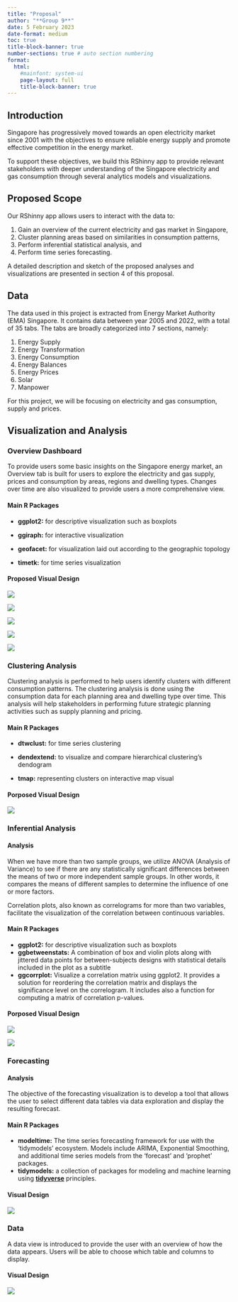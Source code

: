 ```yaml
---
title: "Proposal"
author: "**Group 9**"
date: 5 February 2023
date-format: medium
toc: true
title-block-banner: true
number-sections: true # auto section numbering
format: 
  html:
    #mainfont: system-ui
    page-layout: full
    title-block-banner: true
---
```


## Introduction

Singapore has progressively moved towards an open electricity market since 2001 with the objectives to ensure reliable energy supply and promote effective competition in the energy market.

To support these objectives, we build this RShinny app to provide relevant stakeholders with deeper understanding of the Singapore electricity and gas consumption through several analytics models and visualizations.

## Proposed Scope

Our RShinny app allows users to interact with the data to:

1.  Gain an overview of the current electricity and gas market in Singapore,
2.  Cluster planning areas based on similarities in consumption patterns,
3.  Perform inferential statistical analysis, and
4.  Perform time series forecasting.

A detailed description and sketch of the proposed analyses and visualizations are presented in section 4 of this proposal.

## Data

The data used in this project is extracted from Energy Market Authority (EMA) Singapore. It contains data between year 2005 and 2022, with a total of 35 tabs. The tabs are broadly categorized into 7 sections, namely:

1.  Energy Supply
2.  Energy Transformation
3.  Energy Consumption
4.  Energy Balances
5.  Energy Prices
6.  Solar
7.  Manpower

For this project, we will be focusing on electricity and gas consumption, supply and prices.

## Visualization and Analysis

### Overview Dashboard

To provide users some basic insights on the Singapore energy market, an Overview tab is built for users to explore the electricity and gas supply, prices and consumption by areas, regions and dwelling types. Changes over time are also visualized to provide users a more comprehensive view.

#### Main R Packages

-   **ggplot2:** for descriptive visualization such as boxplots

-   **ggiraph:** for interactive visualization

-   **geofacet:** for visualization laid out according to the geographic topology

-   **timetk:** for time series visualization

#### Proposed Visual Design

![](DesignDraft1.png)

![](DesignDraft2.png)

![](DesignDraft3.png)

![](DesignDraft5.png)

![](DesignDraft4.png)

### Clustering Analysis

Clustering analysis is performed to help users identify clusters with different consumption patterns. The clustering analysis is done using the consumption data for each planning area and dwelling type over time. This analysis will help stakeholders in performing future strategic planning activities such as supply planning and pricing.

#### Main R Packages

-   **dtwclust:** for time series clustering

-   **dendextend:** to visualize and compare hierarchical clustering's dendogram

-   **tmap:** representing clusters on interactive map visual

#### Porposed Visual Design

![](DesignDraft6.png)

### Inferential Analysis

#### Analysis

When we have more than two sample groups, we utilize ANOVA (Analysis of Variance) to see if there are any statistically significant differences between the means of two or more independent sample groups. In other words, it compares the means of different samples to determine the influence of one or more factors.

Correlation plots, also known as correlograms for more than two variables, facilitate the visualization of the correlation between continuous variables.

#### Main R Packages

-   **ggplot2:** for descriptive visualization such as boxplots
-   **ggbetweenstats:** A combination of box and violin plots along with jittered data points for between-subjects designs with statistical details included in the plot as a subtitle
-   **ggcorrplot:** Visualize a correlation matrix using ggplot2. It provides a solution for reordering the correlation matrix and displays the significance level on the correlogram. It includes also a function for computing a matrix of correlation p-values.

#### Porposed Visual Design

![](DesignDraft8.png)

![](DesignDraft7.png)

### Forecasting

#### Analysis

The objective of the forecasting visualization is to develop a tool that allows the user to select different data tables via data exploration and display the resulting forecast.

#### Main R Packages

-   **modeltime:** The time series forecasting framework for use with the 'tidymodels' ecosystem. Models include ARIMA, Exponential Smoothing, and additional time series models from the 'forecast' and 'prophet' packages.
-   **tidymodels:** a collection of packages for modeling and machine learning using [**tidyverse**](https://www.tidyverse.org/) principles.

#### Visual Design

![](DesignDraft9.png)

### Data

A data view is introduced to provide the user with an overview of how the data appears. Users will be able to choose which table and columns to display.

#### Visual Design

![](DesignDraft10.png)
